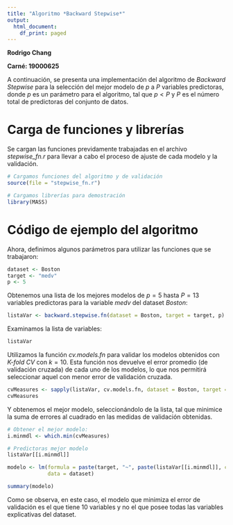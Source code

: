 ---
title: "Algoritmo *Backward Stepwise*"
output:
  html_document:
    df_print: paged
---

**Rodrigo Chang**

**Carné: 19000625**

A continuación, se presenta una implementación del algoritmo de *Backward Stepwise* para la selección del mejor modelo de $p$ a $P$ variables predictoras, donde $p$ es un parámetro para el algoritmo, tal que $p < P$ y $P$ es el número total de predictoras del conjunto de datos.

# Carga de funciones y librerías

Se cargan las funciones previdamente trabajadas en el archivo *stepwise_fn.r* para llevar a cabo el proceso de ajuste de cada modelo y la validación.
```{r}
# Cargamos funciones del algoritmo y de validación
source(file = "stepwise_fn.r")

# Cargamos librerías para demostración
library(MASS)
```

# Código de ejemplo del algoritmo

Ahora, definimos algunos parámetros para utilizar las funciones que se trabajaron: 

```{r}
dataset <- Boston
target <- "medv"
p <- 5
```

Obtenemos una lista de los mejores modelos de $p = 5$ hasta $P=13$ variables predictoras para la variable *medv* del dataset *Boston*:

```{r}
listaVar <- backward.stepwise.fn(dataset = Boston, target = target, p)
```

Examinamos la lista de variables: 
```{r}
listaVar
```


Utilizamos la función *cv.models.fn* para validar los modelos obtenidos con *K-fold CV* con $k = 10$. Esta función nos devuelve el error promedio (de validación cruzada) de cada uno de los modelos, lo que nos permitirá seleccionar aquel con menor error de validación cruzada.

```{r}
cvMeasures <- sapply(listaVar, cv.models.fn, dataset = Boston, target = target)
cvMeasures
```

Y obtenemos el mejor modelo, seleccionándolo de la lista, tal que minimice la suma de errores al cuadrado en las medidas de validación obtenidas.

```{r}
# Obtener el mejor modelo:
i.minmdl <- which.min(cvMeasures)

# Predictoras mejor modelo 
listaVar[[i.minmdl]]

modelo <- lm(formula = paste(target, "~", paste(listaVar[[i.minmdl]], collapse = "+"), collapse = ""),
             data = dataset)

summary(modelo)
```

Como se observa, en este caso, el modelo que minimiza el error de validación es el que tiene 10 variables y no el que posee todas las variables explicativas del dataset.
